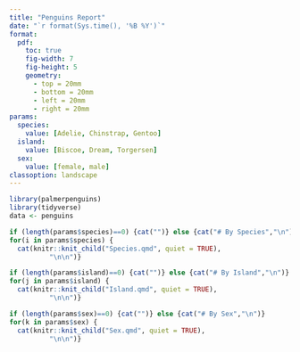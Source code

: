 ```yaml
---
title: "Penguins Report"
date: "`r format(Sys.time(), '%B %Y')`"
format: 
  pdf:
    toc: true
    fig-width: 7
    fig-height: 5
    geometry: 
      - top = 20mm
      - bottom = 20mm
      - left = 20mm
      - right = 20mm
params:
  species:
    value: [Adelie, Chinstrap, Gentoo]
  island:
    value: [Biscoe, Dream, Torgersen]
  sex:
    value: [female, male]
classoption: landscape
---
```


```r

library(palmerpenguins) 
library(tidyverse)
data <- penguins
```

\newpage

```r

if (length(params$species)==0) {cat("")} else {cat("# By Species","\n")}
for(i in params$species) {
  cat(knitr::knit_child("Species.qmd", quiet = TRUE),
          "\n\n")}

if (length(params$island)==0) {cat("")} else {cat("# By Island","\n")}
for(j in params$island) {
  cat(knitr::knit_child("Island.qmd", quiet = TRUE),
          "\n\n")}

if (length(params$sex)==0) {cat("")} else {cat("# By Sex","\n")}
for(k in params$sex) {
  cat(knitr::knit_child("Sex.qmd", quiet = TRUE),
          "\n\n")}
```
